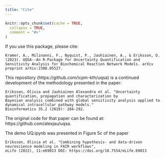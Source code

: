 ```yaml
---
title: "Cite"
---
```


```r
knitr::opts_chunk$set(cache = TRUE,
  collapse = TRUE,
  comment = "#>"
)
```
If you use this package, please cite:

```
Kramer, A., Milinanni, F., Nyquist, P., Jauhiainen, A., & Eriksson, O. (2023). UQSA--An R-Package for Uncertainty Quantification and Sensitivity Analysis for Biochemical Reaction Network Models. arXiv preprint arXiv:2308.05527.
```

This repository (https://github.com/icpm-kth/uqsa) is a continued development of the methodology presented in the paper:
```
Eriksson, Olivia and Jauhiainen Alexandra et al. "Uncertainty quantification, propagation and characterization by 
Bayesian analysis combined with global sensitivity analysis applied to dynamical intracellular pathway models." 
Bioinformatics 35.2 (2019): 284-292.
```
The original code for that paper can be found at: https://github.com/alexjau/uqsa.

The demo UQ.ipynb was presented in Figure 5c of the paper
```
Eriksson, Olivia et al. "Combining hypothesis- and data-driven neuroscience modeling in FAIR workflows", 
eLife (2022), 11:e69013 DOI: https://doi.org/10.7554/eLife.69013
```
 